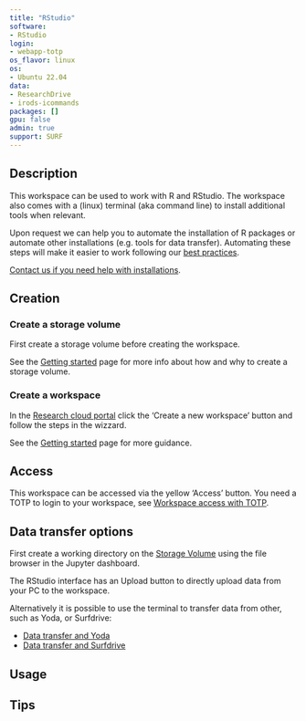 ```yaml
--- 
title: "RStudio"
software:
- RStudio
login:
- webapp-totp
os_flavor: linux
os:
- Ubuntu 22.04
data:
- ResearchDrive
- irods-icommands
packages: []
gpu: false
admin: true
support: SURF
---
```


## Description
This workspace can be used to work with R and RStudio. The workspace also comes with a (linux) terminal (aka command line) to install additional tools when relevant.

Upon request we can help you to automate the installation of R packages or automate other installations (e.g. tools for data transfer). Automating these steps will make it easier to work following our [best practices](../../responsible-use.qmd).

[Contact us if you need help with installations](../../contact.qmd).

## Creation

### Create a storage volume
First create a storage volume before creating the workspace.

See the [Getting started](../../first-steps.qmd#create-storage-volume) page for more info about how and why to create a storage volume.

### Create a workspace

In the [Research cloud portal](https://surfresearchcloud.nl) click the 'Create a new workspace' button and follow the steps in the wizzard.

See the [Getting started](../../first-steps.qmd#create-a-workspace) page for more guidance.

## Access
This workspace can be accessed via the yellow 'Access' button. You need a TOTP to login to your workspace, see [Workspace access with TOTP](https://servicedesk.surf.nl/wiki/display/WIKI/Log+in+to+your+workspace#Logintoyourworkspace-WorkspaceAccesswithTOTP).

## Data transfer options
First create a working directory on the [Storage Volume](../../first-steps.qmd#where-can-i-find-the-storage-volume) using the file browser in the Jupyter dashboard.

The RStudio interface has an Upload button to directly upload data from your PC to the workspace. 

Alternatively it is possible to use the terminal to transfer data from other, such as Yoda, or Surfdrive:

- [Data transfer and Yoda](../../manuals/icommands.qmd)
- [Data transfer and Surfdrive](../../manuals/rclone-researchcloud.qmd)

## Usage

## Tips


